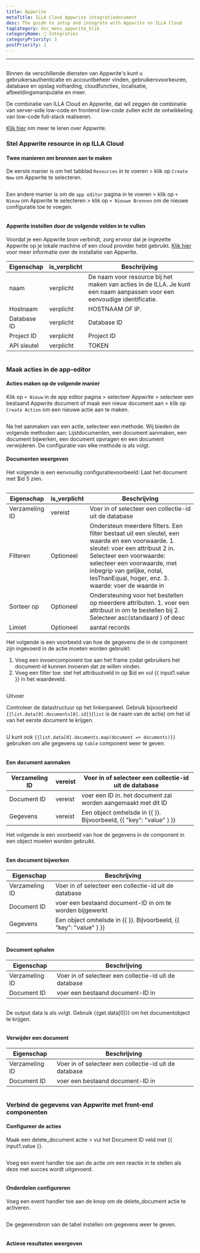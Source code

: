 ```yaml
---
title: Appwrite
metaTitle: ILLA Cloud Appwrite integratiedocument
desc: The guide to setup and integrate with Appwrite on ILLA Cloud
tagCategory: doc_menu_appwrite_klik
categoryName: 🔨 Integraties
categoryPriority: 3
postPriority: 1
---
```


* * *

## <h2 hidden>Appwrite Database</h2>

Binnen de verschillende diensten van Appwrite's kunt u gebruikersauthenticatie en accountbeheer vinden, gebruikersvoorkeuren, database en opslag volharding, cloudfuncties, localisatie, afbeeldingsmanipulatie en meer. 

De combinatie van ILLA Cloud en Appwrite, dat wil zeggen de combinatie van server-side low-code en frontend low-code zullen echt de ontwikkeling van low-code full-stack realiseren.

[Klik hier](https://appwrite.io/) om meer te leren over Appwrite.

### Stel Appwrite resource in op ILLA Cloud

#### Twee manieren om bronnen aan te maken

De eerste manier is om het tabblad `Resources` in te voeren > klik op `Create New` om Appwrite te selecteren. 

<img src='https://cdn.illacloud.com/official-website/img/docs/assemble/appwrite1.png' alt="" />

Een andere manier is om de `app editor` pagina in te voeren > klik op `+ Nieuw` om Appwrite te selecteren > klik op `+ Nieuwe Bronnen` om de nieuwe configuratie toe te voegen. 

<img src='https://cdn.illacloud.com/official-website/img/docs/assemble/appwrite2.png' alt="" />

#### Appwrite instellen door de volgende velden in te vullen

Voordat je een Appwrite bron verbindt, zorg ervoor dat je ingezette Appwrite op je lokale machine of een cloud provider hebt gebruikt. [Klik hier](https://appwrite.io/docs/installation) voor meer informatie over de installatie van Appwrite. 

| Eigenschap  | is_verplicht | Beschrijving                                                                                                              |
| ----------- | ------------ | ------------------------------------------------------------------------------------------------------------------------- |
| naam        | verplicht    | De naam voor resource bij het maken van acties in de ILLA. Je kunt een naam aanpassen voor een eenvoudige identificatie.  |
| Hostnaam    | verplicht    | HOSTNAAM OF IP.                                                                                                           |
| Database ID | verplicht    | Database ID                                                                                                               |
| Project ID  | verplicht    | Project ID                                                                                                                |
| API sleutel | verplicht    | TOKEN                                                                                                                     |

<img src='https://cdn.illacloud.com/official-website/img/docs/assemble/appwrite3.png' alt="" />

### Maak acties in de app-editor

#### Acties maken op de volgende manier

Klik op `+ Nieuw` in de app editor pagina > selecteer Appwrite > selecteer een bestaand Appwrite document of maak een nieuw document aan > klik op `Create Action` om een nieuwe actie aan te maken. 

<img src='https://cdn.illacloud.com/official-website/img/docs/assemble/appwrite4.png' alt="" />

Na het aanmaken van een actie, selecteer een methode. Wij bieden de volgende methoden aan: Lijstdocumenten, een document aanmaken, een document bijwerken, een document opvragen en een document verwijderen. De configuratie van elke methode is als volgt. 

#### Documenten weergeven

Het volgende is een eenvoudig configuratievoorbeeld: Laat het document met $id 5 zien. 

<img src='https://cdn.illacloud.com/official-website/img/docs/assemble/appwrite5.png' alt="" />

| Eigenschap     | is_verplicht | Beschrijving                                                                                                                                                                                                                                                                    |
| -------------- | ------------ | ------------------------------------------------------------------------------------------------------------------------------------------------------------------------------------------------------------------------------------------------------------------------------- |
| Verzameling ID | vereist      | Voer in of selecteer een collectie-id uit de database                                                                                                                                                                                                                           |
| Filteren       | Optioneel    | Ondersteun meerdere filters. Een filter bestaat uit een sleutel, een waarde en een voorwaarde. 1. sleutel: voer een attribuut 2 in. Selecteer een voorwaarde: selecteer een voorwaarde, met inbegrip van gelijke, notal, lesThanEqual, hoger, enz. 3. waarde: voer de waarde in |
| Sorteer op     | Optioneel    | Ondersteuning voor het bestellen op meerdere attributen. 1. voer een attribuut in om te bestellen bij 2. Selecteer asc(standaard ) of desc                                                                                                                                      |
| Limiet         | Optioneel    | aantal records                                                                                                                                                                                                                                                                  |

Het volgende is een voorbeeld van hoe de gegevens die in de component zijn ingevoerd in de actie moeten worden gebruikt:

1.  Voeg een invoercomponent toe aan het frame zodat gebruikers het document-id kunnen invoeren dat ze willen vinden.  
2.  Voeg een filter toe: stel het attribuutveld in op $id en vul {{ input1.value }} in het waardeveld. 

<img src='https://cdn.illacloud.com/official-website/img/docs/assemble/appwrite6.png' alt="" />

Uitvoer

Controleer de datastructuur op het linkerpaneel. Gebruik bijvoorbeeld `{{list.data[0].documents[0].id}}`(`list` is de naam van de actie) om het id van het eerste document te krijgen. 

<img src='https://cdn.illacloud.com/official-website/img/docs/assemble/appwrite7.png' alt="" />

U kunt ook `{{list.data[0].documents.map(document => documents)}}` gebruiken om alle gegevens op `table` component weer te geven. 

<img src='https://cdn.illacloud.com/official-website/img/docs/assemble/appwrite8.png' alt="" />

#### Een document aanmaken

| Verzameling ID | vereist | Voer in of selecteer een collectie-id uit de database              |
| -------------- | ------- | ------------------------------------------------------------------ |
| Document ID    | vereist | voer een ID in. het document zal worden aangemaakt met dit ID      |
| Gegevens       | vereist | Een object omhelsde in {{ }}. Bijvoorbeeld, {{ "key": "value" } }} |

Het volgende is een voorbeeld van hoe de gegevens in de component in een object moeten worden gebruikt. 

<img src='https://cdn.illacloud.com/official-website/img/docs/assemble/appwrite9.png' alt="" />

#### Een document bijwerken

| Eigenschap     | Beschrijving                                                       |
| -------------- | ------------------------------------------------------------------ |
| Verzameling ID | Voer in of selecteer een collectie-id uit de database              |
| Document ID    | voer een bestaand document-ID in om te worden bijgewerkt           |
| Gegevens       | Een object omhelsde in {{ }}. Bijvoorbeeld, {{ "key": "value" } }} |

<img src='https://cdn.illacloud.com/official-website/img/docs/assemble/appwrite10.png' alt="" />

#### Document ophalen

| Eigenschap     | Beschrijving                                          |
| -------------- | ----------------------------------------------------- |
| Verzameling ID | Voer in of selecteer een collectie-id uit de database |
| Document ID    | voer een bestaand document-ID in                      |

<img src='https://cdn.illacloud.com/official-website/img/docs/assemble/appwrite11.png' alt="" />

De output data is als volgt. Gebruik {{get.data[0]}} om het documentobject te krijgen.

<img src='https://cdn.illacloud.com/official-website/img/docs/assemble/appwrite12.png' alt="" />

#### Verwijder een document

| Eigenschap     | Beschrijving                                          |
| -------------- | ----------------------------------------------------- |
| Verzameling ID | Voer in of selecteer een collectie-id uit de database |
| Document ID    | voer een bestaand document-ID in                      |

<img src='https://cdn.illacloud.com/official-website/img/docs/assemble/appwrite13.png' alt="" />

### Verbind de gegevens van Appwrite met front-end componenten

#### Configureer de acties

Maak een delete_document actie > vul het Document ID veld met {{ input1.value }}. 

<img src='https://cdn.illacloud.com/official-website/img/docs/assemble/appwrite14.png' alt="" />

Voeg een event handler toe aan de actie om een reactie in te stellen als deze met succes wordt uitgevoerd. 

<img src='https://cdn.illacloud.com/official-website/img/docs/assemble/appwrite15.png' alt="" />

#### Onderdelen configureren

Voeg een event handler toe aan de knop om de delete_document actie te activeren. 

<img src='https://cdn.illacloud.com/official-website/img/docs/assemble/appwrite16.png' alt="" />

De gegevensbron van de tabel instellen om gegevens weer te geven. 

<img src='https://cdn.illacloud.com/official-website/img/docs/assemble/appwrite17.png' alt="" />

#### Actieve resultaten weergeven

<img src='https://cdn.illacloud.com/official-website/img/docs/assemble/appwrite18.gif' alt="" />
